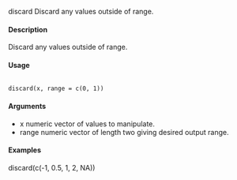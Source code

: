 discard Discard any values outside of range.

#### Description
Discard any values outside of range.

#### Usage
<pre><code>
discard(x, range = c(0, 1))
</code></pre>

#### Arguments
* x numeric vector of values to manipulate.
* range numeric vector of length two giving desired output range.

#### Examples

discard(c(-1, 0.5, 1, 2, NA))
